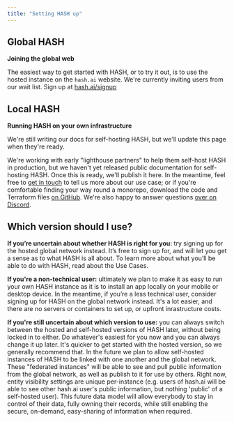 ```yaml
---
title: "Setting HASH up"
---
```


## Global HASH

**Joining the global web**

The easiest way to get started with HASH, or to try it out, is to use the hosted instance on the `hash.ai` website. We're currently inviting users from our wait list. Sign up at [hash.ai/signup](https://hash.ai/signup)

## Local HASH

**Running HASH on your own infrastructure**

<InfoCardWrapper>

<InfoCard variant="warning" title="Coming soon">

We're still writing our docs for self-hosting HASH, but we'll update this page when they're ready.

</InfoCard>

We're working with early "lighthouse partners" to help them self-host HASH in production, but we haven't yet released public documentation for self-hosting HASH. Once this is ready, we'll publish it here. In the meantime, feel free to [get in touch](https://hash.ai/contact) to tell us more about our use case; or if you're comfortable finding your way round a monorepo, download the code and Terraform files [on GitHub](https://github.com/hashintel/hash). We're also happy to answer questions [over on Discord](https://hash.ai/discord).

</InfoCardWrapper>

## Which version should I use? 

**If you’re uncertain about whether HASH is right for you:** try signing up for the hosted global network instead. It’s free to sign up for, and will let you get a sense as to what HASH is all about. To learn more about what you’ll be able to do with HASH, read about the Use Cases.

**If you're a non-technical user:** ultimately we plan to make it as easy to run your own HASH instance as it is to install an app locally on your mobile or desktop device. In the meantime, if you’re a less technical user, consider signing up for HASH on the global network instead. It's a lot easier, and there are no servers or containers to set up, or upfront inrastructure costs.

**If you're still uncertain about which version to use:** you can always switch between the hosted and self-hosted versions of HASH later, without being locked in to either. Do whatever's easiest for you now and you can always change it up later. It's quicker to get started with the hosted version, so we generally recommend that. In the future we plan to allow self-hosted instances of HASH to be linked with one another and the global network. These "federated instances" will be able to see and pull public information from the global network, as well as publish to it for use by others. Right now, entity visibility settings are unique per-instance (e.g. users of hash.ai will be able to see other hash.ai user's public information, but nothing 'public' of a self-hosted user). This future data model will allow everybody to stay in control of their data, fully owning their records, while still enabling the secure, on-demand, easy-sharing of information when required.
